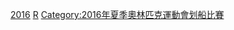 
{{See also|2016年夏季奧林匹克運動會划船比賽}}

{{categoryTOC}}
{{Commons category|2016 Summer Olympics rowers}}


[[Category:各年夏季奧林匹克運動會划船運動員|2016]]
[[Category:2016年夏季奧林匹克運動會運動員|R]]
[[Category:2016年夏季奧林匹克運動會划船比賽|Category:2016年夏季奧林匹克運動會划船比賽]]